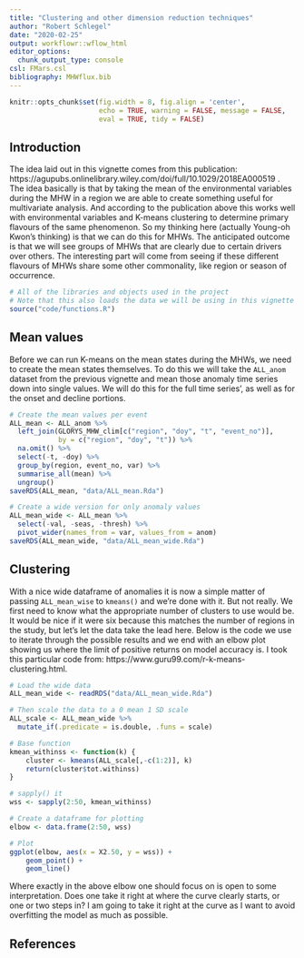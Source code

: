 ```yaml
---
title: "Clustering and other dimension reduction techniques"
author: "Robert Schlegel"
date: "2020-02-25"
output: workflowr::wflow_html
editor_options:
  chunk_output_type: console
csl: FMars.csl
bibliography: MHWflux.bib
---
```


```r
knitr::opts_chunk$set(fig.width = 8, fig.align = 'center',
                      echo = TRUE, warning = FALSE, message = FALSE, 
                      eval = TRUE, tidy = FALSE)
```

## Introduction

The idea laid out in this vignette comes from this publication: https://agupubs.onlinelibrary.wiley.com/doi/full/10.1029/2018EA000519 . The idea basically is that by taking the mean of the environmental variables during the MHW in a region we are able to create something useful for multivariate analysis. And according to the publication above this works well with environmental variables and K-means clustering to determine primary flavours of the same phenomenon. So my thinking here (actually Young-oh Kwon's thinking) is that we can do this for MHWs. The anticipated outcome is that we will see groups of MHWs that are clearly due to certain drivers over others. The interesting part will come from seeing if these different flavours of MHWs share some other commonality, like region or season of occurrence.

```r
# All of the libraries and objects used in the project
# Note that this also loads the data we will be using in this vignette
source("code/functions.R")
```

## Mean values

Before we can run K-means on the mean states during the MHWs, we need to create the mean states themselves. To do this we will take the `ALL_anom` dataset from the previous vignette and mean those anomaly time series down into single values. We will do this for the full time series', as well as for the onset and decline portions.

```r
# Create the mean values per event
ALL_mean <- ALL_anom %>% 
  left_join(GLORYS_MHW_clim[c("region", "doy", "t", "event_no")], 
            by = c("region", "doy", "t")) %>% 
  na.omit() %>% 
  select(-t, -doy) %>% 
  group_by(region, event_no, var) %>% 
  summarise_all(mean) %>% 
  ungroup()
saveRDS(ALL_mean, "data/ALL_mean.Rda")

# Create a wide version for only anomaly values
ALL_mean_wide <- ALL_mean %>% 
  select(-val, -seas, -thresh) %>% 
  pivot_wider(names_from = var, values_from = anom)
saveRDS(ALL_mean_wide, "data/ALL_mean_wide.Rda")
```

## Clustering

With a nice wide dataframe of anomalies it is now a simple matter of passing `ALL_mean_wise` to `kmeans()` and we're done with it. But not really. We first need to know what the appropriate number of clusters to use would be. It would be nice if it were six because this matches the number of regions in the study, but let's let the data take the lead here. Below is the code we use to iterate through the possible results and we end with an elbow plot showing us where the limit of positive returns on model accuracy is. I took this particular code from: https://www.guru99.com/r-k-means-clustering.html.

```r
# Load the wide data
ALL_mean_wide <- readRDS("data/ALL_mean_wide.Rda")

# Then scale the data to a 0 mean 1 SD scale
ALL_scale <- ALL_mean_wide %>% 
  mutate_if(.predicate = is.double, .funs = scale)

# Base function
kmean_withinss <- function(k) {
    cluster <- kmeans(ALL_scale[,-c(1:2)], k)
    return(cluster$tot.withinss)
}

# sapply() it
wss <- sapply(2:50, kmean_withinss)

# Create a dataframe for plotting
elbow <- data.frame(2:50, wss)

# Plot
ggplot(elbow, aes(x = X2.50, y = wss)) +
    geom_point() +
    geom_line()
```

Where exactly in the above elbow one should focus on is open to some interpretation. Does one take it right at where the curve clearly starts, or one or two steps in? I am going to take it right at the curve as I want to avoid overfitting the model as much as possible.


## References

